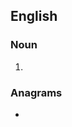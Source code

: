 {{also|triple O}}
==English==

===Noun===
{{en-noun|-}}

# {{alternative form of|en|triple O}}

===Anagrams===
* {{anagrams|en|a=eiloprt|petroil|piloter|politer|repilot|tripole}}